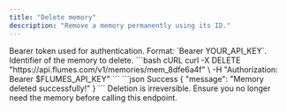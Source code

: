 ```yaml
---
title: "Delete memory"
description: "Remove a memory permanently using its ID."
---
```


<ParamField header="Authorization" type="string" required>
Bearer token used for authentication. Format: `Bearer YOUR_API_KEY`.
</ParamField>

<ParamField path="memory_id" type="string" required>
Identifier of the memory to delete.
</ParamField>

<RequestExample>
```bash cURL
curl -X DELETE "https://api.flumes.com/v1/memories/mem_8dfe6a4f" \
  -H "Authorization: Bearer $FLUMES_API_KEY"
```
</RequestExample>

<ResponseExample>
```json Success
{
  "message": "Memory deleted successfully!"
}
```
</ResponseExample>

<Warning>
Deletion is irreversible. Ensure you no longer need the memory before calling this endpoint.
</Warning>
